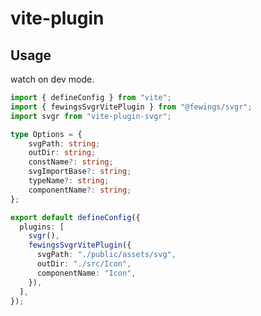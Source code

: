 # vite-plugin

## Usage

watch on dev mode.

```ts
import { defineConfig } from "vite";
import { fewingsSvgrVitePlugin } from "@fewings/svgr";
import svgr from "vite-plugin-svgr";

type Options = {
    svgPath: string;
    outDir: string;
    constName?: string;
    svgImportBase?: string;
    typeName?: string;
    componentName?: string;
};

export default defineConfig({
  plugins: [
    svgr(),
    fewingsSvgrVitePlugin({
      svgPath: "./public/assets/svg",
      outDir: "./src/Icon",
      componentName: "Icon",
    }),
  ],
});
```
